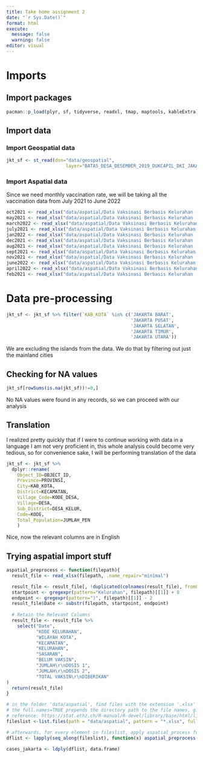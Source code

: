 ```yaml
---
title: Take home assignment 2
date: "`r Sys.Date()`"
format: html
execute: 
  message: false
  warning: false
editor: visual
---
```


# Imports

## Import packages

```r
pacman::p_load(plyr, sf, tidyverse, readxl, tmap, maptools, kableExtra)
```

## Import data

### Import Geospatial data

```r
jkt_sf <- st_read(dsn="data/geospatial",
                      layer="BATAS_DESA_DESEMBER_2019_DUKCAPIL_DKI_JAKARTA")
```

### Import Aspatial data

Since we need monthly vaccination rate, we will be taking all the vaccination data from July 2021 to June 2022

```r
oct2021 <- read_xlsx("data/aspatial/Data Vaksinasi Berbasis Kelurahan (31 Oktober 2021).xlsx")
may2021 <- read_xlsx("data/aspatial/Data Vaksinasi Berbasis Kelurahan (31 Mei 2022).xlsx")
march2022 <- read_xlsx("data/aspatial/Data Vaksinasi Berbasis Kelurahan (31 Maret 2022).xlsx")
july2021 <- read_xlsx("data/aspatial/Data Vaksinasi Berbasis Kelurahan (31 Juli 2021).xlsx")
jan2022 <- read_xlsx("data/aspatial/Data Vaksinasi Berbasis Kelurahan (31 Januari 2022).xlsx")
dec2021 <- read_xlsx("data/aspatial/Data Vaksinasi Berbasis Kelurahan (31 Desember 2021).xlsx")
aug2021 <- read_xlsx("data/aspatial/Data Vaksinasi Berbasis Kelurahan (31 Agustus 2021).xlsx")
sept2021 <- read_xlsx("data/aspatial/Data Vaksinasi Berbasis Kelurahan (30 September 2021).xlsx")
nov2021 <- read_xlsx("data/aspatial/Data Vaksinasi Berbasis Kelurahan (30 November 2021).xlsx")
june2022 <- read_xlsx("data/aspatial/Data Vaksinasi Berbasis Kelurahan (30 Juni 2022).xlsx")
april2022 <- read_xlsx("data/aspatial/Data Vaksinasi Berbasis Kelurahan (30 April 2022).xlsx")
feb2021 <- read_xlsx("data/aspatial/Data Vaksinasi Berbasis Kelurahan (27 Februari 2022).xlsx")
```

# Data pre-processing

```r
jkt_sf <- jkt_sf %>% filter(`KAB_KOTA` %in% c('JAKARTA BARAT',
                                              'JAKARTA PUSAT',
                                              'JAKARTA SELATAN',
                                              'JAKARTA TIMUR',
                                              'JAKARTA UTARA'))
```

We are excluding the islands from the data. We do that by filtering out just the mainland cities

## Checking for NA values

```r
jkt_sf[rowSums(is.na(jkt_sf))!=0,]
```

No NA values were found in any records, so we can proceed with our analysis

## Translation

I realized pretty quickly that if I were to continue working with data in a language I am not very proficient in, this whole analysis could become very tedious, so for convenience sake, I will be performing translation of the data

```r
jkt_sf <- jkt_sf %>% 
  dplyr::rename(
    Object_ID=OBJECT_ID,
    Province=PROVINSI, 
    City=KAB_KOTA, 
    District=KECAMATAN, 
    Village_Code=KODE_DESA, 
    Village=DESA, 
    Sub_District=DESA_KELUR,
    Code=KODE, 
    Total_Population=JUMLAH_PEN
    )

```

Nice, now the relevant columns are in English

## Trying aspatial import stuff

```r
aspatial_preprocess <- function(filepath){
  result_file <- read_xlsx(filepath, .name_repair="minimal")

  result_file <- result_file[, !duplicated(colnames(result_file), fromLast = TRUE)] 
  startpoint <- gregexpr(pattern="Kelurahan", filepath)[[1]] + 8
  endpoint <- gregexpr(pattern=")", filepath)[[1]] - 2
  result_file$Date <- substr(filepath, startpoint, endpoint)
  
  # Retain the Relevant Columns
  result_file <- result_file %>% 
    select("Date", 
           "KODE KELURAHAN", 
           "WILAYAH KOTA", 
           "KECAMATAN", 
           "KELURAHAN", 
           "SASARAN", 
           "BELUM VAKSIN",
           "JUMLAH\r\nDOSIS 1",
           "JUMLAH\r\nDOSIS 2",
           "TOTAL VAKSIN\r\nDIBERIKAN"
)
  return(result_file)
}
```

```r
# in the folder 'data/aspatial', find files with the extension '.xlsx' and add it to our fileslist 
# the full.names=TRUE prepends the directory path to the file names, giving a relative file path - otherwise, only the file names (not the paths) would be returned 
# reference: https://stat.ethz.ch/R-manual/R-devel/library/base/html/list.files.html
fileslist <-list.files(path = "data/aspatial", pattern = "*.xlsx", full.names=TRUE)

# afterwards, for every element in fileslist, apply aspatial_process function
dflist <- lapply(seq_along(fileslist), function(x) aspatial_preprocess(fileslist[x]))
```

```r
cases_jakarta <- ldply(dflist, data.frame)
```
